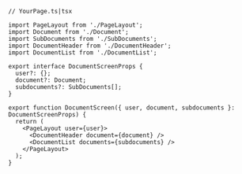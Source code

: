 ```tsx
// YourPage.ts|tsx

import PageLayout from './PageLayout';
import Document from './Document';
import SubDocuments from './SubDocuments';
import DocumentHeader from './DocumentHeader';
import DocumentList from './DocumentList';

export interface DocumentScreenProps {
  user?: {};
  document?: Document;
  subdocuments?: SubDocuments[];
}

export function DocumentScreen({ user, document, subdocuments }: DocumentScreenProps) {
  return (
    <PageLayout user={user}>
      <DocumentHeader document={document} />
      <DocumentList documents={subdocuments} />
    </PageLayout>
  );
}
```
